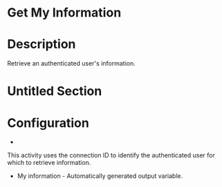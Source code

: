 ﻿# Get My Information

# Description

Retrieve an authenticated user's information.

# Untitled Section

# Configuration

* 

This activity uses the connection ID to identify the authenticated user for which to
                retrieve information.





* My information - Automatically generated output variable.
